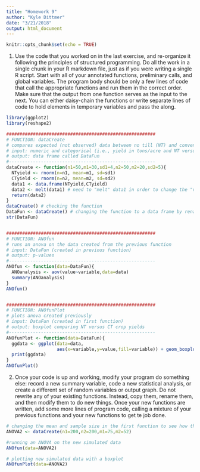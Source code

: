 ```yaml
---
title: "Homework 9"
author: "Kyle Dittmer"
date: "3/21/2018"
output: html_document
---
```


```r
knitr::opts_chunk$set(echo = TRUE)
```


1) Use the code that you worked on in the last exercise, and re-organize it following the principles of structured programming. Do all the work in a single chunk in your R markdown file, just as if you were writing a single R script. Start with all of your annotated functions, preliminary calls, and global variables. The program body should be only a few lines of code that call the appropriate functions and run them in the correct order. Make sure that the output from one function serves as the input to the next. You can either daisy-chain the functions or write separate lines of code to hold elements in temporary variables and pass the along.
```r
library(ggplot2)
library(reshape2)

########################################################
# FUNCTION: dataCreate
# compares expected (not observed) data between no till (NT) and conventional till (CT) assuming a normal distribution for each 
# input: numeric and categorical (i.e., yield in tons/acre and NT versus CT)
# output: data frame called DataFun
#-------------------------------------------------------
dataCreate <- function(n1=50,m1=30,sd1=4,n2=50,m2=20,sd2=5){
  NTyield <- rnorm(n=n1, mean=m1, sd=sd1)
  CTyield <- rnorm(n=n2, mean=m2, sd=sd2)
  data1 <- data.frame(NTyield,CTyield)
  data2 <- melt(data1) # need to "melt" data1 in order to change the "variable" column to categorical data to perform an anova (comparing categorical data to continious data)
  return(data2)
}
dataCreate() # checking the function
DataFun <- dataCreate() # changing the function to a data frame by renaming it 
str(DataFun)


########################################################
# FUNCTION: ANOfun
# runs an anova on the data created from the previous function 
# input: DataFun (created in previous function)
# output: p-values
#-------------------------------------------------------
ANOfun <- function(data=DataFun){
  ANOanalysis <- aov(value~variable,data=data)
  summary(ANOanalysis)  
}
ANOfun()


########################################################
# FUNCTION: ANOfunPlot
# plots anova created previously
# input: DataFun (created in first function)
# output: boxplot comparing NT versus CT crop yields 
#-------------------------------------------------------
ANOfunPlot <- function(data=DataFun){
  ggdata <- ggplot(data=data,
                   aes(x=variable,y=value,fill=variable)) + geom_boxplot() + xlab("Tillage") + ylab("tons/acre")
  print(ggdata)
}
ANOfunPlot()
```

2) Once your code is up and working, modify your program do something else: record a new summary variable, code a new statistical analysis, or create a different set of random variables or output graph. Do not rewrite any of your existing functions. Instead, copy them, rename them, and then modify them to do new things. Once your new functions are written, add some more lines of program code, calling a mixture of your previous functions and your new functions to get te job done.
```r
# changing the mean and sample size in the first function to see how that effects the significance intervals 
ANOVA2 <- dataCreate(n1=200,n2=200,m1=75,m2=52)

#running an ANOVA on the new simulated data
ANOfun(data=ANOVA2)

# plotting new simulated data with a boxplot
ANOfunPlot(data=ANOVA2)
```




